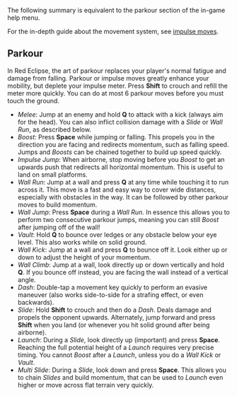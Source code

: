 
The following summary is equivalent to the parkour section of the in-game help menu.

For the in-depth guide about the movement system, see [[impulse moves]]. 

==Parkour==

In Red Eclipse, the art of parkour replaces your player's normal fatigue and damage from falling.
Parkour or impulse moves greatly enhance your mobility, but deplete your impulse meter. Press '''Shift''' to crouch
and refill the meter more quickly. You can do at most 6 parkour moves before you must touch the ground.
* ''Melee'': Jump at an enemy and hold '''Q''' to attack with a kick (always aim for the head). You can also inflict collision damage with a ''Slide'' or ''Wall Run'', as described below.
* ''Boost'': Press '''Space''' while jumping or falling. This propels you in the direction you are facing and redirects momentum, such as falling speed. Jumps and ''Boosts'' can be chained together to build up speed quickly.
* ''Impulse Jump'': When airborne, stop moving before you ''Boost'' to get an upwards push that redirects all horizontal momentum. This is useful to land on small platforms.
* ''Wall Run'': Jump at a wall and press '''Q''' at any time while touching it to run across it. This move is a fast and easy way to cover wide distances, especially with obstacles in the way. It can be followed by other parkour moves to build momentum.
* ''Wall Jump'': Press '''Space''' during a ''Wall Run''. In essence this allows you to perform two consecutive parkour jumps, meaning you can still ''Boost'' after jumping off of the wall!
* ''Vault'': Hold '''Q''' to bounce over ledges or any obstacle below your eye level. This also works while on solid ground.
* ''Wall Kick'': Jump at a wall and press '''Q''' to bounce off it. Look either up or down to adjust the height of your momentum.
* ''Wall Climb'': Jump at a wall, look directly up or down vertically and hold '''Q'''. If you bounce off instead, you are facing the wall instead of a vertical angle.
* ''Dash'': Double-tap a movement key quickly to perform an evasive maneuver (also works side-to-side for a strafing effect, or even backwards).
* ''Slide'': Hold '''Shift''' to crouch and then do a ''Dash''. Deals damage and propels the opponent upwards. Alternately, jump forward and press '''Shift''' when you land (or whenever you hit solid ground after being airborne).
* ''Launch'': During a ''Slide'', look directly up (important) and press '''Space'''. Reaching the full potential height of a ''Launch'' requires very precise timing. You cannot ''Boost'' after a ''Launch'', unless you do a ''Wall Kick'' or ''Vault''.
* ''Multi Slide'': During a ''Slide'', look down and press '''Space'''. This allows you to chain ''Slides'' and build momentum, that can be used to ''Launch'' even higher or move across flat terrain very quickly.